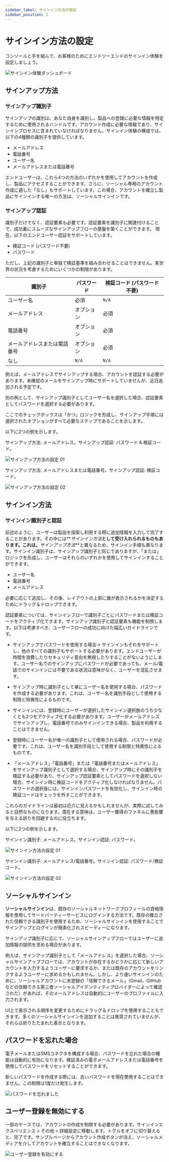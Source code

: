 ```yaml
---
sidebar_label: サインイン方法の設定
sidebar_position: 1
---
```



# サインイン方法の設定

<SaveChanges />

コンソールと手を組んで、お客様のためにエンドツーエンドのサインイン体験を設定しましょう。

![サインイン体験ダッシュボード](./assets/sie-set-configure-method.png)

## サインアップ方法

### サインアップ識別子

サインアップの識別は、あなた自身を識別し、製品への登録に必要な情報を特定するために使用されるハンドルです。アカウント作成に必要な情報であり、サインインプロセスに含まれていなければなりません。サインイン体験の構成では、以下の4種類の識別子を提供しています。

- メールアドレス
- 電話番号
- ユーザー名
- メールアドレスまたは電話番号

エンドユーザーは、これら4つの方法のいずれかを使用してアカウントを作成し、製品にアクセスすることができます。さらに、ソーシャル専用のアカウント作成に適した「なし」もサポートしています。この場合、アカウントを確立し製品にサインインする唯一の方法は、ソーシャルサインインです。

### サインアップ認証

識別子だけでなく、認証要素も必要です。認証要素を識別子に関連付けることで、成功裏にスムーズなサインアップフローの基盤を築くことができます。
現在、以下のエンドユーザー認証をサポートしています。

- 検証コード (パスワード不要)
- パスワード

ただし、上記の識別子と単独で検証基準を組み合わせることはできません。実世界の状況を考慮するためにいくつかの制限があります。

| 識別子 | パスワード | 検証コード (パスワード不要) |
| ----------- | -------- | ------------------------------------ |
| ユーザー名    | 必須 | `N/A`                             |
| メールアドレス | オプション | 必須                          |
| 電話番号      | オプション | 必須                          |
| メールアドレスまたは電話番号 | オプション | 必須                          |
| なし        | `N/A`    | `N/A`                             |

例えば、メールアドレスでサインアップする場合、アカウントを認証する必要があります。未確認のメールをサインアップ時にサポートしていませんが、近日追加される予定です。

別の例として、サインアップ識別子としてユーザー名を選択した場合、認証要素としてパスワードを選択する必要があります。

ここでのチェックボックスは「かつ」ロジックを形成し、サインアップ手順には選択されたオプションがすべて必要なステップであることを示します。

以下に2つの例を示します。

サインアップ方法: メールアドレス。サインアップ認証: パスワード & 検証コード。

![サインアップ方法の設定 01](./assets/sie-set-sign-up-method-one.png)

サインアップ方法: メールアドレスまたは電話番号。サインアップ認証: 検証コード。

![サインアップ方法の設定 02](./assets/sie-set-sign-up-method-two.png)

## サインイン方法

### サインイン識別子と認証

前述のように、ユーザーは製品を探索し利用する際に追加情報を入力して完了することがあります。その中には**_サインイン方法_**として受け入れられるものもあります。これは、**_サインアップ方法_**と異なるため、サインイン手順も異なります。サインイン識別子は、サインアップ識別子と同じでありますが、「または」ロジックを形成し、ユーザーはそれらのいずれかを使用してサインインすることができます。

- ユーザー名
- 電話番号
- メールアドレス

必要に応じて追加し、その後、レイアウトの上部に誰が表示されるかを決定するためにドラッグ＆ドロップできます。

認証要素については、サインインフローで識別子ごとにパスワードまたは検証コードをアクティブ化できます。サインアップ識別子と認証要素も機能を制限します。以下は考慮すべき、ユーザーフローの成功に向けた幅広いガイドラインです。

- サインアップでパスワードを使用する場合→ サインインもそれをサポートし、他のすべての識別子もサポートする必要があります。エンドユーザーが時間を浪費したりセキュリティ意向を無視したりすることがないようにします。ユーザー名でのサインアップにパスワードが必要であっても、メール/電話でのサインインには不要である状況は意味がなく、ユーザーを混乱させます。

- サインアップ時に識別子として単にユーザー名を使用する場合、パスワードを作成する必要があります。これは、ユーザー名を識別手段として使用する制限と特異性によるものです。

- サインインには、登録時にユーザーが選択したサインイン選択肢のうち少なくとも2つをアクティブ化する必要があります。ユーザーがメールアドレスでサインアップし、電話番号でのみサインインできる場合、製品を利用することはできません。

- 登録時にユーザー名が唯一の識別子として使用される場合、パスワードが必要です。これは、ユーザー名を識別手段として使用する制限と特異性によるものです。

- 「メールアドレス」「電話番号」または「電話番号またはメールアドレス」をサインアップ識別子として選択する場合、サインアップ時にその識別子を検証する必要があり、サインアップ認証要素としてパスワードを選択しない場合、サインイン時に検証コードをアクティブ化しなければなりません。パスワードの選択後には、サインインパスワードを有効化し、サインイン時の検証コードはチェックを外すことができます。

これらのガイドラインは最初は厄介に見えるかもしれませんが、実際に試してみると自然なものになります。潜在する意味は、ユーザー獲得のファネルに悪影響を与える誤りを回避するのに役立ちます。

以下に2つの例を示します。

サインイン識別子: メールアドレス。サインイン認証: パスワード。

![サインイン方法の設定 01](./assets/sie-set-sign-in-method-one.png)

サインイン識別子: メールアドレス/電話番号。サインイン認証: パスワード/検証コード。

![サインイン方法の設定 02](./assets/sie-set-sign-in-method-two.png)

## ソーシャルサインイン

**ソーシャルサインイン**は、既存のソーシャルネットワークプロフィールの資格情報を使用してサードパーティーサービスにログインする方法です。既存の確立された信頼できる識別子を使用するため、ソーシャルサインインを使用することでサインアップとログインが簡素化されスピーディーになります。

サインアップ識別子に応じて、ソーシャルサインアップフローではユーザーに追加情報の提供を求める場合があります。

例えば、サインアップ識別子として「メールアドレス」を選択した場合、ソーシャルサインアップフローでは、アカウントが存在するかどうかに応じて新しいアカウントを入力するようユーザーに要求するか、または既存のアカウントをリンクするようユーザーに求めるかもしれません。しかし、より速いサインインのために、ソーシャルアカウントに未登録の「信頼できるメール」（Gmail、GitHubなどの信頼できる第三者ソーシャルアイデンティティプロバイダーによって確認された）があれば、そのメールアドレスは自動的にユーザーのプロファイルに入力されます。

UI上で表示される順序を変更するためにドラッグ＆ドロップを使用することもできます。多くのソーシャルサインインを追加することは推奨されていませんが、それらは折りたたまれた表示となります。

## パスワードを忘れた場合

電子メールまたはSMSコネクタを構成する場合、パスワードを忘れた場合の機能は自動的に有効になります。検証済みの電子メールアドレスまたは電話番号を使用してパスワードをリセットすることができます。

新しいパスワードを作成する際には、古いパスワードを現在使用することはできません。この制限は1度だけ発生します。

![パスワードを忘れました](./assets/sie-set-forgot-password.png)

## ユーザー登録を無効にする

一部のケースでは、アカウントの作成を制限する必要があります。サインインエクスペリエンス > その他 > 詳細設定に移動します。トグルをオフに切り替えると、完了です。サンプルページからアカウント作成ボタンが消え、ソーシャルメディアを介してアカウントを確立することはできなくなります。

![ユーザー登録を有効にする](./assets/sie-set-other-enable-user-registration.png)